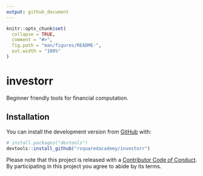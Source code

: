 ```yaml
---
output: github_document
---
```


<!-- README.md is generated from README.Rmd. Please edit that file -->

```r
knitr::opts_chunk$set(
  collapse = TRUE,
  comment = "#>",
  fig.path = "man/figures/README-",
  out.width = "100%"
)
```
# investorr

Beginner friendly tools for financial computation.

## Installation

You can install the development version from [GitHub](https://github.com/) with:

``` r
# install.packages("devtools")
devtools::install_github("rsquaredacademy/investorr")
```

Please note that this project is released with a [Contributor Code of Conduct](CODE_OF_CONDUCT.md). By participating in this project you agree to abide by its terms.
